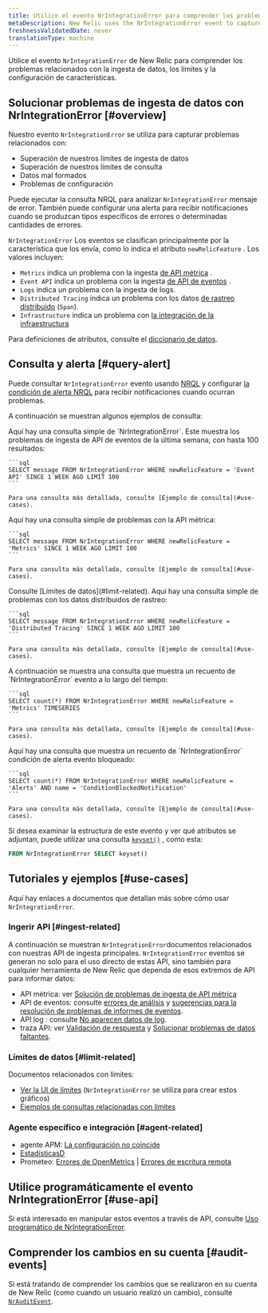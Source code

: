 ```yaml
---
title: Utilice el evento NrIntegrationError para comprender los problemas de ingesta de datos
metaDescription: New Relic uses the NrIntegrationError event to capture problems with data ingest and limits.
freshnessValidatedDate: never
translationType: machine
---
```


Utilice el evento `NrIntegrationError` de New Relic para comprender los problemas relacionados con la ingesta de datos, los límites y la configuración de características.

## Solucionar problemas de ingesta de datos con NrIntegrationError [#overview]

Nuestro evento `NrIntegrationError` se utiliza para capturar problemas relacionados con:

* Superación de nuestros límites de ingesta de datos
* Superación de nuestros límites de consulta
* Datos mal formados
* Problemas de configuración

Puede ejecutar la consulta NRQL para analizar `NrIntegrationError` mensaje de error. También puede configurar una alerta para recibir notificaciones cuando se produzcan tipos específicos de errores o determinadas cantidades de errores.

`NrIntegrationError` Los eventos se clasifican principalmente por la característica que los envía, como lo indica el atributo `newRelicFeature` . Los valores incluyen:

* `Metrics` indica un problema con la ingesta [de API métrica](/docs/telemetry-data-platform/ingest-apis/metric-api/introduction-metric-api) .
* `Event API` indica un problema con la ingesta [de API de eventos](/docs/telemetry-data-platform/ingest-apis/introduction-event-api) .
* `Logs` indica un problema con la ingesta de logs.
* `Distributed Tracing` indica un problema con los datos [de rastreo distribuido](/docs/distributed-tracing/concepts/introduction-distributed-tracing) (`Span`).
* `Infrastructure` indica un problema con [la integración de la infraestructura](/docs/infrastructure/infrastructure-integrations/get-started/introduction-infrastructure-integrations/)

Para definiciones de atributos, consulte el [diccionario de datos](/attribute-dictionary/?event=NrIntegrationError).

## Consulta y alerta [#query-alert]

Puede consultar `NrIntegrationError` evento usando [NRQL](/docs/query-your-data/nrql-new-relic-query-language/get-started/introduction-nrql-new-relics-query-language) y configurar [la condición de alerta NRQL](/docs/alerts-applied-intelligence/new-relic-alerts/alert-conditions/create-nrql-alert-conditions) para recibir notificaciones cuando ocurran problemas.

A continuación se muestran algunos ejemplos de consulta:

<CollapserGroup>
  <Collapser id="simple-query" title="Consulta de problemas de API de evento">
    Aquí hay una consulta simple de `NrIntegrationError`. Este muestra los problemas de ingesta de API de eventos de la última semana, con hasta 100 resultados:

    ```sql
    SELECT message FROM NrIntegrationError WHERE newRelicFeature = 'Event API' SINCE 1 WEEK AGO LIMIT 100
    ```

    Para una consulta más detallada, consulte [Ejemplo de consulta](#use-cases).
  </Collapser>

  <Collapser id="simple-query" title="Consulta de temas API métrica">
    Aquí hay una consulta simple de problemas con la API métrica:

    ```sql
    SELECT message FROM NrIntegrationError WHERE newRelicFeature = 'Metrics' SINCE 1 WEEK AGO LIMIT 100
    ```

    Para una consulta más detallada, consulte [Ejemplo de consulta](#use-cases).
  </Collapser>

  <Collapser id="limit-query" title="Consulta relacionada con límites">
    Consulte [Límites de datos](#limit-related).
  </Collapser>

  <Collapser id="trace-data" title="Consulta de problemas de rastreo distribuido">
    Aquí hay una consulta simple de problemas con los datos distribuidos de rastreo:

    ```sql
    SELECT message FROM NrIntegrationError WHERE newRelicFeature = 'Distributed Tracing' SINCE 1 WEEK AGO LIMIT 100
    ```

    Para una consulta más detallada, consulte [Ejemplo de consulta](#use-cases).
  </Collapser>

  <Collapser id="time-based-query" title="Consulta de problemas a lo largo del tiempo">
    A continuación se muestra una consulta que muestra un recuento de `NrIntegrationError` evento a lo largo del tiempo:

    ```sql
    SELECT count(*) FROM NrIntegrationError WHERE newRelicFeature = 'Metrics' TIMESERIES
    ```

    Para una consulta más detallada, consulte [Ejemplo de consulta](#use-cases).
  </Collapser>

  <Collapser id="alert-notifications-query" title="Consulta de bloqueado condición de alerta evento">
    Aquí hay una consulta que muestra un recuento de `NrIntegrationError` condición de alerta evento bloqueado:

    ```sql
    SELECT count(*) FROM NrIntegrationError WHERE newRelicFeature = 'Alerts' AND name = 'ConditionBlockedNotification'
    ```

    Para una consulta más detallada, consulte [Ejemplo de consulta](#use-cases).
  </Collapser>
</CollapserGroup>

Si desea examinar la estructura de este evento y ver qué atributos se adjuntan, puede utilizar una consulta [`keyset()`](/docs/query-your-data/nrql-new-relic-query-language/get-started/nrql-syntax-clauses-functions/#keyset) , como esta:

```sql
FROM NrIntegrationError SELECT keyset()
```

## Tutoriales y ejemplos [#use-cases]

Aquí hay enlaces a documentos que detallan más sobre cómo usar `NrIntegrationError`.

### Ingerir API [#ingest-related]

A continuación se muestran `NrIntegrationError`documentos relacionados con nuestras API de ingesta principales. `NrIntegrationError` eventos se generan no solo para el uso directo de estas API, sino también para cualquier herramienta de New Relic que dependa de esos extremos de API para informar datos:

* API métrica: ver [Solución de problemas de ingesta de API métrica](/docs/telemetry-data-platform/ingest-apis/metric-api/troubleshoot-nrintegrationerror-events)
* API de eventos: consulte [errores de análisis](/docs/telemetry-data-platform/ingest-apis/introduction-event-api/#errors-parsing) y [sugerencias para la resolución de problemas de informes de eventos](/docs/telemetry-data-platform/ingest-apis/introduction-event-api/#nrIntegration).
* API log : consulte [No aparecen datos de log](/docs/logs/log-management/troubleshooting/no-log-data-appears-ui).
* traza API: ver [Validación de respuesta](/docs/distributed-tracing/trace-api/trace-api-general-requirements-limits/#response-validation) y [Solucionar problemas de datos faltantes](/docs/apm/distributed-tracing/trace-api/troubleshooting-missing-trace-api-data).

### Límites de datos [#limit-related]

Documentos relacionados con límites:

* [Ver la UI de límites](/docs/telemetry-data-platform/manage-data/view-system-limits) (`NrIntegrationError` se utiliza para crear estos gráficos)
* [Ejemplos de consultas relacionadas con límites](/docs/telemetry-data-platform/manage-data/query-limits)

### Agente específico e integración [#agent-related]

* agente APM: [La configuración no coincide](/docs/agents/manage-apm-agents/troubleshooting/agent-nrintegrationerrors-appear-insights)
* [EstadísticasD](/docs/integrations/host-integrations/host-integrations-list/statsd-monitoring-integration-version-2)
* Prometeo: [Errores de OpenMetrics](/docs/integrations/prometheus-integrations/troubleshooting/rate-limit-errors-prometheus-integration) | [Errores de escritura remota](/docs/integrations/prometheus-integrations/install-configure-remote-write/remote-write-errors-error-messages)

## Utilice programáticamente el evento NrIntegrationError [#use-api]

Si está interesado en manipular estos eventos a través de API, consulte [Uso programático de NrIntegrationError](/docs/telemetry-data-platform/ingest-apis/metric-api/troubleshoot-nrintegrationerror-events/#programmatically-retrieve-nrintegrationerror-events).

## Comprender los cambios en su cuenta [#audit-events]

Si está tratando de comprender los cambios que se realizaron en su cuenta de New Relic (como cuando un usuario realizó un cambio), consulte [`NrAuditEvent`](/docs/telemetry-data-platform/understand-data/event-data/nrauditevent-event-data-query-examples).